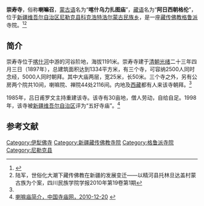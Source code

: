 {{Infobox Tibetan Buddhist monastery
|name =崇寿寺
|image = 
|image size = 250px
|alt = 
|caption = 
|t=
|w=
|to = 
|ipa={{IPA|}}
|z=
|thdl=
|e=
|tc=崇壽寺
|s=崇寿寺
|p=
|m=
|k=
|pushpin_map = 
|latd =  | latm =  | lats =  | latNS = 
|longd=  | longm= | longs =| longEW = 
|iso_region = 
|map_caption = 
|mapsize = 
|location_country = 中国
|location = {{CHN}}[[新疆维吾尔自治区|新疆维吾尔自治区]][[伊犁哈萨克自治州|伊犁哈萨克自治州]][[尼勒克县|尼勒克县]]
|coordinates_display =
|founded_by = 
|date_founded =
|date_renovated =
|sect = [[格鲁派|格鲁派]]
|mather =
|children =
|dedicated_to = 
|tulku =
|head_lama = 
|head_mgh =
|no._of_monks = 
|architecture = 
|festivals =
|footnotes = 
}}
'''崇寿寺'''，俗称'''喇嘛召'''，[[蒙古语|蒙古语]]名为“'''喀什乌力扎图庙'''”，[[藏语|藏语]]名为“'''阿日西朝格伦'''”，位于[[新疆维吾尔自治区|新疆维吾尔自治区]][[尼勒克县|尼勒克县]][[科克浩特浩尔蒙古民族乡|科克浩特浩尔蒙古民族乡]]，是一座[[藏传佛教|藏传佛教]][[格鲁派|格鲁派]]寺院。<ref name=xjrb>{{Cite web |url=http://www.xjdaily.com.cn/special/2012/022/753660.shtml |title=尼勒克县旅游概述，新疆日报网，2012-07-19 |access-date=2015-03-15 |archive-date=2015-04-02 |archive-url=https://web.archive.org/web/20150402105234/http://www.xjdaily.com.cn/special/2012/022/753660.shtml |dead-url=no }}</ref><ref>陆军，世俗化大潮下藏传佛教在新疆的发展变迁——以精河县托林旦达盖村蒙古族为个案，四川民族学院学报2010年第19卷第1期</ref>

==简介==
崇寿寺位于[[喀什河|喀什河]]中游的河谷阶地，海拔1191米。崇寿寺建于[[清朝|清朝]][[光绪|光绪]]二十三年四月三日（1897年），总建筑面积达到1334平方米，有三个寺，可容纳2500人同时念经，5000人同时朝拜。其中大庙两层，宽25米，长50米。三个寺之外，另有公房两个院共10间，喇嘛院、禅院44处2116间。内地及[[西藏|西藏]]都有人来该寺朝拜。<ref name=xjrb/>

1985年，吕日甫罗文主持重建该寺。该寺有30亩地，僧人劳动，自给自足。1998年，该寺被[[新疆维吾尔自治区|新疆维吾尔自治区]]评为“五好寺庙”。<ref>[http://www.simiao.net/lamamiao502/smjs/2010/12/4229.html 喇嘛庙简介，中国寺庙网，2010-12-20] {{Wayback|url=http://www.simiao.net/lamamiao502/smjs/2010/12/4229.html |date=20150402093415 }}</ref> 

==参考文献==
{{reflist}}

[[Category:伊犁佛寺|Category:伊犁佛寺]]
[[Category:新疆藏传佛教寺院|Category:新疆藏传佛教寺院]]
[[Category:格鲁派寺院|Category:格鲁派寺院]]
[[Category:尼勒克县|Category:尼勒克县]]